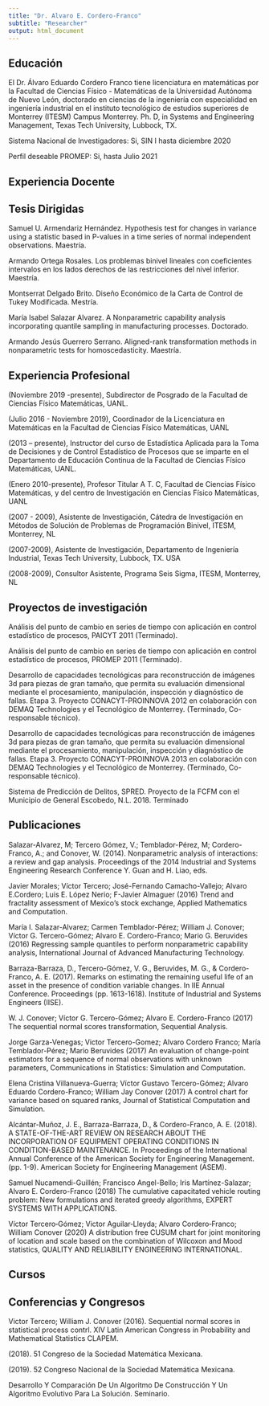 ```yaml
---
title: "Dr. Alvaro E. Cordero-Franco"
subtitle: "Researcher"
output: html_document
---
```


## Educación

El Dr. Álvaro Eduardo Cordero Franco tiene licenciatura en matemáticas por la Facultad de Ciencias Físico - Matemáticas de la Universidad Autónoma de Nuevo León, doctorado en ciencias de la ingeniería con especialidad en ingeniería industrial en el instituto tecnológico de estudios superiores de Monterrey (ITESM) Campus Monterrey. Ph. D, in Systems and Engineering Management, Texas Tech University, Lubbock, TX.

 

Sistema Nacional de Investigadores: Si, SIN I hasta diciembre 2020

Perfil deseable PROMEP: Si, hasta Julio 2021

## Experiencia Docente

## Tesis Dirigidas

Samuel U. Armendariz Hernández. Hypothesis test for changes in variance using a statistic based in P-values in a time series of normal independent observations. Maestría.

Armando Ortega Rosales. Los problemas binivel lineales con coeficientes intervalos en los lados derechos de las restricciones del nivel inferior. Maestría.

Montserrat Delgado Brito. Diseño Económico de la Carta de Control de Tukey Modificada. Mestría.

María Isabel Salazar Alvarez. A Nonparametric capability analysis incorporating quantile sampling in manufacturing processes. Doctorado.

Armando Jesús Guerrero Serrano. Aligned-rank transformation methods in nonparametric tests for homoscedasticity. Maestría.

## Experiencia Profesional

(Noviembre 2019 -presente), Subdirector de Posgrado de la  Facultad de Ciencias Físico Matemáticas, UANL.

(Julio 2016 - Noviembre 2019), Coordinador de la Licenciatura en Matemáticas en la Facultad de Ciencias Físico Matemáticas, UANL

(2013 – presente), Instructor del curso de Estadística Aplicada para la Toma de Decisiones y de Control Estadístico de Procesos que se imparte en el Departamento de Educación Continua de la Facultad de Ciencias Físico Matemáticas, UANL.

(Enero 2010-presente),  Profesor Titular A T. C, Facultad de Ciencias Físico Matemáticas, y del centro de Investigación en Ciencias Físico Matemáticas, UANL

(2007 - 2009), Asistente de Investigación, Cátedra de Investigación en Métodos de Solución de Problemas de Programación Binivel, ITESM, Monterrey, NL

(2007-2009), Asistente de Investigación, Departamento de Ingeniería Industrial, Texas Tech University, Lubbock, TX. USA

(2008-2009), Consultor Asistente, Programa Seis Sigma, ITESM, Monterrey, NL
 

## Proyectos de investigación

Análisis del punto de cambio en series de tiempo con aplicación en control estadístico de procesos, PAICYT 2011 (Terminado).

Análisis del punto de cambio en series de tiempo con aplicación en control estadístico de procesos, PROMEP 2011 (Terminado).

Desarrollo de capacidades tecnológicas para reconstrucción de imágenes 3d para piezas de gran tamaño, que permita su evaluación dimensional mediante el procesamiento, manipulación, inspección y diagnóstico de fallas. Etapa 3. Proyecto CONACYT-PROINNOVA 2012 en colaboración con DEMAQ Technologies y el Tecnológico de Monterrey. (Terminado, Co-responsable técnico).

Desarrollo de capacidades tecnológicas para reconstrucción de imágenes 3d para piezas de gran tamaño, que permita su evaluación dimensional mediante el procesamiento, manipulación, inspección y diagnóstico de fallas. Etapa 3. Proyecto CONACYT-PROINNOVA 2013 en colaboración con DEMAQ Technologies y el Tecnológico de Monterrey. (Terminado, Co-responsable técnico).

Sistema de Predicción de Delitos, SPRED. Proyecto de la FCFM con el Municipio de General Escobedo, N.L. 2018. Terminado

## Publicaciones

Salazar-Alvarez, M; Tercero Gómez, V.; Temblador-Pérez, M; Cordero-Franco, A.; and Conover, W. (2014). Nonparametric analysis of interactions: a review and gap analysis. Proceedings of the 2014 Industrial and Systems Engineering Research Conference Y. Guan and H. Liao, eds.

Javier Morales; Víctor Tercero; José-Fernando Camacho-Vallejo; Alvaro E.Cordero; Luis E. López Nerio; F-Javier Almaguer (2016) Trend and fractality assessment of Mexico's stock exchange, Applied Mathematics and Computation.

María I. Salazar-Alvarez; Carmen Temblador-Pérez; William J. Conover; Víctor G. Tercero-Gómez; Alvaro E. Cordero-Franco; Mario G. Beruvides (2016) Regressing sample quantiles to perform nonparametric capability analysis, International Journal of Advanced Manufacturing Technology.

Barraza-Barraza, D., Tercero-Gómez, V. G., Beruvides, M. G., & Cordero-Franco, A. E. (2017). Remarks on estimating the remaining useful life of an asset in the presence of condition variable changes. In IIE Annual Conference. Proceedings (pp. 1613-1618). Institute of Industrial and Systems Engineers (IISE).

W. J. Conover; Víctor G. Tercero-Gómez; Alvaro E. Cordero-Franco (2017) The sequential normal scores transformation, Sequential Analysis.

Jorge Garza-Venegas; Victor Tercero-Gomez; Alvaro Cordero Franco; María Temblador-Pérez; Mario Beruvides (2017) An evaluation of change-point estimators for a sequence of normal observations with unknown parameters, Communications in Statistics: Simulation and Computation.

Elena Cristina Villanueva-Guerra; Víctor Gustavo Tercero-Gómez; Alvaro Eduardo Cordero-Franco; William Jay Conover (2017) A control chart for variance based on squared ranks, Journal of Statistical Computation and Simulation.

Alcántar-Muñoz, J. E., Barraza-Barraza, D., & Cordero-Franco, A. E. (2018). A STATE-OF-THE-ART REVIEW ON RESEARCH ABOUT THE INCORPORATION OF EQUIPMENT OPERATING CONDITIONS IN CONDITION-BASED MAINTENANCE. In Proceedings of the International Annual Conference of the American Society for Engineering Management. (pp. 1-9). American Society for Engineering Management (ASEM).

Samuel Nucamendi-Guillén; Francisco Angel-Bello; Iris Martínez-Salazar; Alvaro E. Cordero-Franco (2018) The cumulative capacitated vehicle routing problem: New formulations and iterated greedy algorithms, EXPERT SYSTEMS WITH APPLICATIONS.

Víctor Tercero‐Gómez; Victor Aguilar‐Lleyda; Alvaro Cordero‐Franco; William Conover (2020) A distribution free CUSUM chart for joint monitoring of location and scale based on the combination of Wilcoxon and Mood statistics, QUALITY AND RELIABILITY ENGINEERING INTERNATIONAL.

## Cursos

## Conferencias y Congresos

Victor Tercero; William J. Conover (2016). Sequential normal scores in statistical process contrl. XIV Latin American Congress in Probability and Mathematical Statistics CLAPEM.

(2018). 51 Congreso de la Sociedad Matemática Mexicana.

(2019). 52 Congreso Nacional de la Sociedad Matemática Mexicana.

Desarrollo Y Comparación De Un Algoritmo De Construcción Y Un Algoritmo Evolutivo Para La Solución. Seminario.